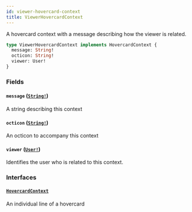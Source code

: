 ```yaml
---
id: viewer-hovercard-context
title: ViewerHovercardContext
---
```


A hovercard context with a message describing how the viewer is related.

```graphql
type ViewerHovercardContext implements HovercardContext {
  message: String!
  octicon: String!
  viewer: User!
}
```

### Fields

#### `message` ([`String!`](/docs/api/scalars/string))

A string describing this context

#### `octicon` ([`String!`](/docs/api/scalars/string))

An octicon to accompany this context

#### `viewer` ([`User!`](/docs/api/objects/user))

Identifies the user who is related to this context.

### Interfaces

#### [`HovercardContext`](/docs/api/interfaces/hovercard-context)

An individual line of a hovercard
